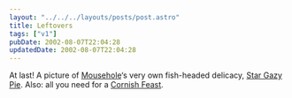 ```yaml
---
layout: "../../../layouts/posts/post.astro"
title: Leftovers
tags: ["v1"]
pubDate: 2002-08-07T22:04:28
updatedDate: 2002-08-07T22:04:28
---
```


At last! A picture of [Mousehole][1]&#8216;s very own fish-headed delicacy, [Star Gazy Pie][2]. Also: all you need for a [Cornish Feast][3].

[1]: http://www.cornishlight.co.uk/mousehole.htm "Mousehole: a short guide with pictures by Cornish Light"
[2]: http://members.ozemail.com.au/~jenniew/images/jpeg/stargazypie.jpg "Star Gazy Pie. Yeuch."
[3]: http://members.ozemail.com.au/~jenniew/feast.htm "The Cornish Association of the ACT's Cornish Recipes"
